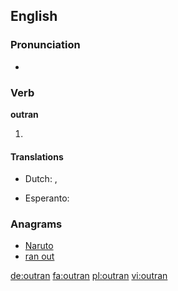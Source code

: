 ==English==

===Pronunciation===
* {{IPA|/ˈɑʊtɻæn/}}

===Verb===
'''outran'''

# {{simple past of|outrun}}

====Translations====
{{trans-top|Past tense of outrun}}
* Dutch: {{t+|nl|de}}, {{t+|nl|den}}
{{trans-mid}}
* Esperanto: {{t-|eo|is|xs=Esperanto}}
{{trans-bottom}}

===Anagrams===
* [[Naruto#English|Naruto]]
* [[ran out#English|ran out]]

[[de:outran]]
[[fa:outran]]
[[pl:outran]]
[[vi:outran]]